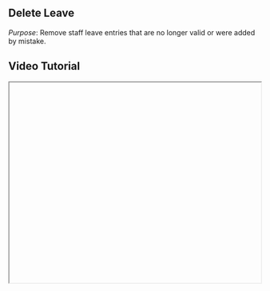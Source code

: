


<div className="mdx-content">

## Delete Leave



*Purpose*: Remove staff leave entries that are no longer valid or were added by mistake.

## Video Tutorial



<iframe
  width="100%"
  height="400"
  title="Delete Leave Tutorial"
  allowFullScreen
  className="rounded-lg"
/>

---

## Steps:



❶ **In the Leave tab under the Staff section, find the record to be deleted.**  
❷ **Click the three-dot menu on the row and select “Delete”.**  
❸ **A confirmation popup will appear.**  
❹ **Click “Confirm” to permanently delete the leave record, or “Cancel” to exit without deleting.**

---

**Tip for First-Time Users**:  
Deleting leaves helps maintain clean records and avoids scheduling conflicts.

<div className="space-y-4 mt-6">

<div className="my-10 border-t border-gray-200" />

## More questions about this


</div>
<div className="space-y-4 mt-6">
  <details className="bg-white rounded-md p-4 border border-gray-300">
  <summary
    className="font-medium text-base text-gray-900"
    style={{
      backgroundColor: 'transparent',
      outline: 'none',
      cursor: 'pointer',
      userSelect: 'none',
      listStyle: 'none',
    }}
  >Can I recover a deleted leave?</summary>
   <p className="mt-2 text-sm text-gray-700">
      No, once deleted, the leave entry cannot be recovered.
    </p>
  </details>

  <details className="bg-white rounded-md p-4 border border-gray-300">
  <summary
    className="font-medium text-base text-gray-900"
    style={{
      backgroundColor: 'transparent',
      outline: 'none',
      cursor: 'pointer',
      userSelect: 'none',
      listStyle: 'none',
    }}
  >Does deletion notify staff?</summary>
    <p className="mt-2 text-sm text-gray-700">
      No, staff are not notified when their leave is deleted unless manually informed.
    </p>
  </details>
</div>
</div>

---

<div className="space-y-4 mt-6">

<div className="my-10 border-t border-gray-200" />

<div className="mdx-content mt-10">

Was this article helpful?

<div style={{ display: 'flex', gap: '1rem' }}>
  <button style={{ padding: '0.5rem', borderRadius: '9999px', backgroundColor: '#f0f0f0' }}>
    👍
  </button>
  <button style={{ padding: '0.5rem', borderRadius: '9999px', backgroundColor: '#f0f0f0' }}>
    👎
  </button>
</div>
</div>

---
</div>
